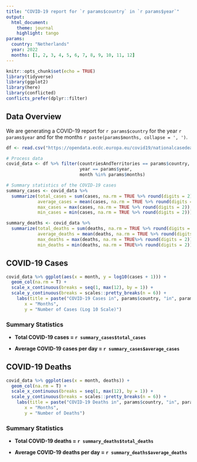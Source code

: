 ```yaml
---
title: "COVID-19 report for `r params$country` in `r params$year`"
output:
  html_document:
    theme: journal
    highlight: tango
params:
  country: "Netherlands"
  year: 2022
  months: [1, 2, 3, 4, 5, 6, 7, 8, 9, 10, 11, 12]
---
```

```r
knitr::opts_chunk$set(echo = TRUE)
library(tidyverse)
library(ggplot2)
library(here)
library(conflicted)
conflicts_prefer(dplyr::filter)
```


## Data Overview

We are generating a COVID-19 report for `r params$country` for the year `r params$year` and for the months `r paste(params$months, collapse = ', ')`.

```r
df <- read.csv("https://opendata.ecdc.europa.eu/covid19/nationalcasedeath_eueea_daily_ei/csv", na.strings = "", fileEncoding="UTF-8-BOM")

# Process data
covid_data <- df %>% filter(countriesAndTerritories == params$country,
                            year == params$year,
                            month %in% params$months)
```


```r
# Summary statistics of the COVID-19 cases
summary_cases <- covid_data %>%
  summarize(total_cases = sum(cases, na.rm = TRUE %>% round(digits = 2)),
            average_cases = mean(cases, na.rm = TRUE %>% round(digits = 2)),
            max_cases = max(cases, na.rm = TRUE %>% round(digits = 2)),
            min_cases = min(cases, na.rm = TRUE %>% round(digits = 2)))

summary_deaths <- covid_data %>%
  summarize(total_deaths = sum(deaths, na.rm = TRUE %>% round(digits = 2)),
            average_deaths = mean(deaths, na.rm = TRUE %>% round(digits = 2)),
            max_deaths = max(deaths, na.rm = TRUE%>% round(digits = 2)),
            min_deaths = min(deaths, na.rm = TRUE%>% round(digits = 2)))
```

## COVID-19 Cases 

```r
covid_data %>% ggplot(aes(x = month, y = log10(cases + 1))) +
  geom_col(na.rm = T) +
  scale_x_continuous(breaks = seq(1, max(12), by = 1)) +
  scale_y_continuous(breaks = scales::pretty_breaks(n = 6)) +
    labs(title = paste("COVID-19 Cases in", params$country, "in", params$year),
       x = "Months",
       y = "Number of Cases (Log 10 Scale)")
```

### Summary Statistics

-   **Total COVID-19 cases = `r summary_cases$total_cases`**

-   **Average COVID-19 cases per day = `r summary_cases$average_cases`**


## COVID-19 Deaths

```r
covid_data %>% ggplot(aes(x = month, deaths)) +
  geom_col(na.rm = T) +
  scale_x_continuous(breaks = seq(1, max(12), by = 1)) +
  scale_y_continuous(breaks = scales::pretty_breaks(n = 6)) +
    labs(title = paste("COVID-19 Deaths in", params$country, "in", params$year),
       x = "Months",
       y = "Number of Deaths")
```

### Summary Statistics

-   **Total COVID-19 deaths = `r summary_deaths$total_deaths`**

-   **Average COVID-19 deaths per day = `r summary_deaths$average_deaths`**



